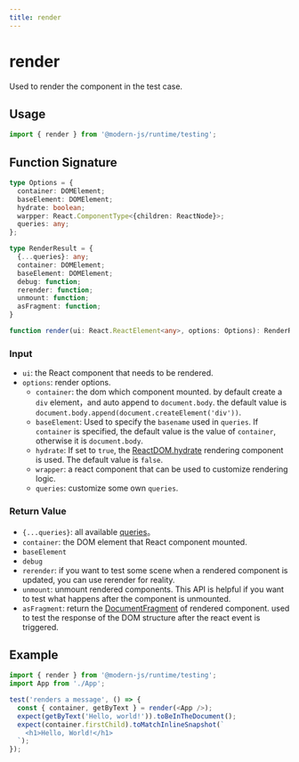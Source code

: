 ```yaml
---
title: render
---
```

# render

Used to render the component in the test case.

## Usage

```ts
import { render } from '@modern-js/runtime/testing';
```

## Function Signature

```ts
type Options = {
  container: DOMElement;
  baseElement: DOMElement;
  hydrate: boolean;
  warpper: React.ComponentType<{children: ReactNode}>;
  queries: any;
};

type RenderResult = {
  {...queries}: any;
  container: DOMElement;
  baseElement: DOMElement;
  debug: function;
  rerender: function;
  unmount: function;
  asFragment: function;
}

function render(ui: React.ReactElement<any>, options: Options): RenderResult;
```

### Input

- `ui`: the React component that needs to be rendered.
- `options`: render options.
  - `container`: the dom which component mounted. by default create a `div` element，and auto append to `document.body`. the default value is `document.body.append(document.createElement('div'))`.
  - `baseElement`: Used to specify the `basename` used in `queries`. If `container` is specified, the default value is the value of `container`, otherwise it is `document.body`.
  - `hydrate`: If set to `true`, the [ReactDOM.hydrate](https://reactjs.org/docs/react-dom.html#hydrate) rendering component is used. The default value is `false`.
  - `wrapper`: a react component that can be used to customize rendering logic.
  - `queries`: customize some own `queries`.

### Return Value

- `{...queries}`: all available [queries](https://testing-library.com/docs/queries/about/)。
- `container`: the DOM element that React component mounted.
- `baseElement`
- `debug`
- `rerender`: if you want to test some scene when a rendered component is updated, you can use rerender for reality.
- `unmount`: unmount rendered components. This API is helpful if you want to test what happens after the component is unmounted.
- `asFragment`: return the [DocumentFragment](https://developer.mozilla.org/en-US/docs/Web/API/DocumentFragment) of rendered component. used to test the response of the DOM structure after the react event is triggered.

## Example

```ts
import { render } from '@modern-js/runtime/testing';
import App from './App';

test('renders a message', () => {
  const { container, getByText } = render(<App />);
  expect(getByText('Hello, world!')).toBeInTheDocument();
  expect(container.firstChild).toMatchInlineSnapshot(`
    <h1>Hello, World!</h1>
  `);
});
```
